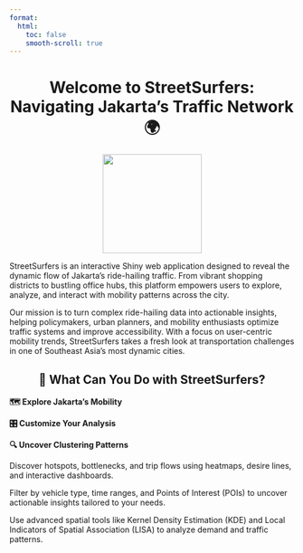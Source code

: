 ```yaml
---
format:
  html:
    toc: false
    smooth-scroll: true
---
```


<div style="text-align: center;">

# Welcome to StreetSurfers: Navigating Jakarta’s Traffic Network 🌍

![](images/logo.png){fig-align="center" width="175"}

<div style="text-align: left;">

StreetSurfers is an interactive Shiny web application designed to reveal the dynamic flow of Jakarta's ride-hailing traffic. From vibrant shopping districts to bustling office hubs, this platform empowers users to explore, analyze, and interact with mobility patterns across the city.

Our mission is to turn complex ride-hailing data into actionable insights, helping policymakers, urban planners, and mobility enthusiasts optimize traffic systems and improve accessibility. With a focus on user-centric mobility trends, StreetSurfers takes a fresh look at transportation challenges in one of Southeast Asia’s most dynamic cities.

<div>

::: {style="text-align: center;"}
## 🌟 What Can You Do with StreetSurfers?
:::

::: {layout-ncol="3"}
**🗺️ Explore Jakarta’s Mobility**

**🎛️ Customize Your Analysis**

**🔍 Uncover Clustering Patterns**

Discover hotspots, bottlenecks, and trip flows using heatmaps, desire lines, and interactive dashboards.

Filter by vehicle type, time ranges, and Points of Interest (POIs) to uncover actionable insights tailored to your needs.

Use advanced spatial tools like Kernel Density Estimation (KDE) and Local Indicators of Spatial Association (LISA) to analyze demand and traffic patterns.
:::

</div>
